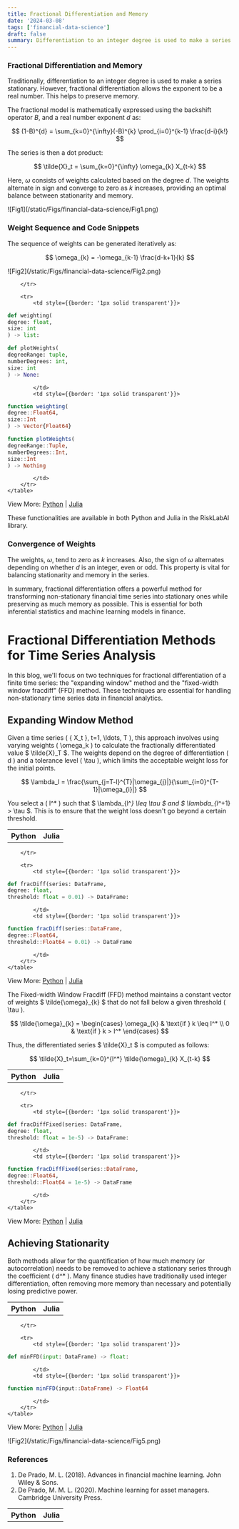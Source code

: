 ```yaml
---
title: Fractional Differentiation and Memory
date: '2024-03-08'
tags: ['financial-data-science']
draft: false
summary: Differentiation to an integer degree is used to make a series stationary. However, fractional differentiation allows the exponent to be a real number. This helps to preserve memory.
---
```


<TOCInline toc={props.toc} exclude="Fractional Differentiation and Memory" asDisclosure/>

<div style={{marginBottom: '2rem'}}/>

### Fractional Differentiation and Memory

Traditionally, differentiation to an integer degree is used to make a series stationary. However, fractional differentiation allows the exponent to be a real number. This helps to preserve memory.

The fractional model is mathematically expressed using the backshift operator $B$, and a real number exponent $d$ as:

$$
(1-B)^{d} = \sum_{k=0}^{\infty}(-B)^{k} \prod_{i=0}^{k-1} \frac{d-i}{k!}
$$

The series is then a dot product:

$$
\tilde{X}_t = \sum_{k=0}^{\infty} \omega_{k} X_{t-k}
$$

Here, $\omega$ consists of weights calculated based on the degree $d$. The weights alternate in sign and converge to zero as $k$ increases, providing an optimal balance between stationarity and memory.

<div className="my-1 overflow-hidden px-2 xl:my-1 xl:w-1/2 xl:px-2" style={{
    display: 'block',
    marginLeft: 'auto',
    marginRight: 'auto',
    width: '90%',
    alignItems: 'center',
    justifyContent: 'center'
}}>
    ![Fig1](/static/Figs/financial-data-science/Fig1.png)
</div>


### Weight Sequence and Code Snippets

The sequence of weights can be generated iteratively as:

$$
\omega_{k} = -\omega_{k-1} \frac{d-k+1}{k}
$$

<div className="my-1 overflow-hidden px-2 xl:my-1 xl:w-1/2 xl:px-2" style={{
    display: 'block',
    marginLeft: 'auto',
    marginRight: 'auto',
    width: '90%',
    alignItems: 'center',
    justifyContent: 'center'
}}>
    ![Fig2](/static/Figs/financial-data-science/Fig2.png)
</div>



<div style={{display: 'flex', justifyContent: 'center'}}>
    <table style={{tableLayout: 'fixed', width: '90%'}}>
        <tr>
            <th style={{
                width: '50%',
                textAlign: 'center',
                color: 'darkgoldenrod',
                fontFamily: 'sans-serif',
                fontSize: '2rem',
            }}>
                Python
            </th>
            <th style={{
                width: '50%',
                textAlign: 'center',
                color: 'rebeccapurple',
                fontFamily: 'sans-serif',
                fontSize: '2rem',
            }}>
                Julia
            </th>

        </tr>

        <tr>
            <td style={{border: '1px solid transparent'}}>

```python
def weighting(
degree: float,
size: int
) -> list:

def plotWeights(
degreeRange: tuple,
numberDegrees: int,
size: int
) -> None:
```

            </td>
            <td style={{border: '1px solid transparent'}}>

```julia
function weighting(
degree::Float64,
size::Int
) -> Vector{Float64}

function plotWeights(
degreeRange::Tuple,
numberDegrees::Int,
size::Int
) -> Nothing
```

            </td>
        </tr>
    </table>
</div>

View More: [Python](https://www.github.com/risklabai/RiskLabAI.py) | [Julia](https://www.github.com/risklabai/RiskLabAI.jl)

These functionalities are available in both Python and Julia in the RiskLabAI library.

### Convergence of Weights

The weights, $\omega$, tend to zero as $k$ increases. Also, the sign of $\omega$ alternates depending on whether $d$ is an integer, even or odd. This property is vital for balancing stationarity and memory in the series.

In summary, fractional differentiation offers a powerful method for transforming non-stationary financial time series into stationary ones while preserving as much memory as possible. This is essential for both inferential statistics and machine learning models in finance.


# Fractional Differentiation Methods for Time Series Analysis

In this blog, we'll focus on two techniques for fractional differentiation of a finite time series: the "expanding window" method and the "fixed-width window fracdiff" (FFD) method. These techniques are essential for handling non-stationary time series data in financial analytics.

## Expanding Window Method

Given a time series \( \{ X_t \}, t=1, \ldots, T \), this approach involves using varying weights \( \omega_k \) to calculate the fractionally differentiated value $ \tilde{X}_T $. The weights depend on the degree of differentiation \( d \) and a tolerance level \( \tau \), which limits the acceptable weight loss for the initial points.

$$
\lambda_l = \frac{\sum_{j=T-l}^{T}|\omega_{j}|}{\sum_{i=0}^{T-1}|\omega_{i}|}
$$

You select a \( l^* \) such that $ \lambda_{l^*} \leq \tau $ and $ \lambda_{l^*+1} > \tau $. This is to ensure that the weight loss doesn't go beyond a certain threshold.

<div style={{display: 'flex', justifyContent: 'center'}}>
    <table style={{tableLayout: 'fixed', width: '90%'}}>
        <tr>
            <th style={{
                width: '50%',
                textAlign: 'center',
                color: 'darkgoldenrod',
                fontFamily: 'sans-serif',
                fontSize: '2rem',
            }}>
                Python
            </th>
            <th style={{
                width: '50%',
                textAlign: 'center',
                color: 'rebeccapurple',
                fontFamily: 'sans-serif',
                fontSize: '2rem',
            }}>
                Julia
            </th>

        </tr>

        <tr>
            <td style={{border: '1px solid transparent'}}>

```python
def fracDiff(series: DataFrame,
degree: float,
threshold: float = 0.01) -> DataFrame:
```

            </td>
            <td style={{border: '1px solid transparent'}}>

```julia
function fracDiff(series::DataFrame,
degree::Float64,
threshold::Float64 = 0.01) -> DataFrame
```

            </td>
        </tr>
    </table>
</div>

View More: [Python](https://www.github.com/risklabai/RiskLabAI.py) | [Julia](https://www.github.com/risklabai/RiskLabAI.jl)

The Fixed-width Window Fracdiff (FFD) method maintains a constant vector of weights $ \tilde{\omega}_{k} $ that do not fall below a given threshold \( \tau \).

$$
\tilde{\omega}_{k} =
\begin{cases}
\omega_{k} & \text{if } k \leq l^* \\
0 & \text{if } k > l^*
\end{cases}
$$

Thus, the differentiated series $ \tilde{X}_t $ is computed as follows:

$$
\tilde{X}_t=\sum_{k=0}^{l^*} \tilde{\omega}_{k} X_{t-k}
$$

<div style={{display: 'flex', justifyContent: 'center'}}>
    <table style={{tableLayout: 'fixed', width: '90%'}}>
        <tr>
            <th style={{
                width: '50%',
                textAlign: 'center',
                color: 'darkgoldenrod',
                fontFamily: 'sans-serif',
                fontSize: '2rem',
            }}>
                Python
            </th>
            <th style={{
                width: '50%',
                textAlign: 'center',
                color: 'rebeccapurple',
                fontFamily: 'sans-serif',
                fontSize: '2rem',
            }}>
                Julia
            </th>

        </tr>

        <tr>
            <td style={{border: '1px solid transparent'}}>

```python
def fracDiffFixed(series: DataFrame,
degree: float,
threshold: float = 1e-5) -> DataFrame:
```

            </td>
            <td style={{border: '1px solid transparent'}}>

```julia
function fracDiffFixed(series::DataFrame,
degree::Float64,
threshold::Float64 = 1e-5) -> DataFrame
```

            </td>
        </tr>
    </table>
</div>

View More: [Python](https://www.github.com/risklabai/RiskLabAI.py) | [Julia](https://www.github.com/risklabai/RiskLabAI.jl)

## Achieving Stationarity

Both methods allow for the quantification of how much memory (or autocorrelation) needs to be removed to achieve a stationary series through the coefficient \( d^* \). Many finance studies have traditionally used integer differentiation, often removing more memory than necessary and potentially losing predictive power.


<div style={{display: 'flex', justifyContent: 'center'}}>
    <table style={{tableLayout: 'fixed', width: '90%'}}>
        <tr>
            <th style={{
                width: '50%',
                textAlign: 'center',
                color: 'darkgoldenrod',
                fontFamily: 'sans-serif',
                fontSize: '2rem',
            }}>
                Python
            </th>
            <th style={{
                width: '50%',
                textAlign: 'center',
                color: 'rebeccapurple',
                fontFamily: 'sans-serif',
                fontSize: '2rem',
            }}>
                Julia
            </th>

        </tr>

        <tr>
            <td style={{border: '1px solid transparent'}}>

```python
def minFFD(input: DataFrame) -> float:
```

            </td>
            <td style={{border: '1px solid transparent'}}>

```julia
function minFFD(input::DataFrame) -> Float64
```

            </td>
        </tr>
    </table>
</div>

View More: [Python](https://www.github.com/risklabai/RiskLabAI.py) | [Julia](https://www.github.com/risklabai/RiskLabAI.jl)

<div className="my-1 overflow-hidden px-2 xl:my-1 xl:w-1/2 xl:px-2" style={{
    display: 'block',
    marginLeft: 'auto',
    marginRight: 'auto',
    width: '90%',
    alignItems: 'center',
    justifyContent: 'center'
}}>
    ![Fig2](/static/Figs/financial-data-science/Fig5.png)
</div>



### References

1. De Prado, M. L. (2018). Advances in financial machine learning. John Wiley & Sons.
2. De Prado, M. M. L. (2020). Machine learning for asset managers. Cambridge University Press.
